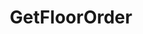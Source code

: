 ---
title: GetFloorOrder
openapi: ./sequence-marketplace.json post /rpc/Marketplace/GetFloorOrder
---